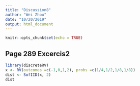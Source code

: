 ```yaml
---
title: "Discussion8"
author: "Wei Zhou"
date: "10/20/2019"
output: html_document
---
```


```r
knitr::opts_chunk$set(echo = TRUE)
```
## Page 289 Excercis2
```r
library(discreteRV)
x <- RV(outcomes =c(-1,0,1,2), probs =c(1/4,1/2,1/8,1/8))
dist <- SofIID(x, 2)
dist

```


